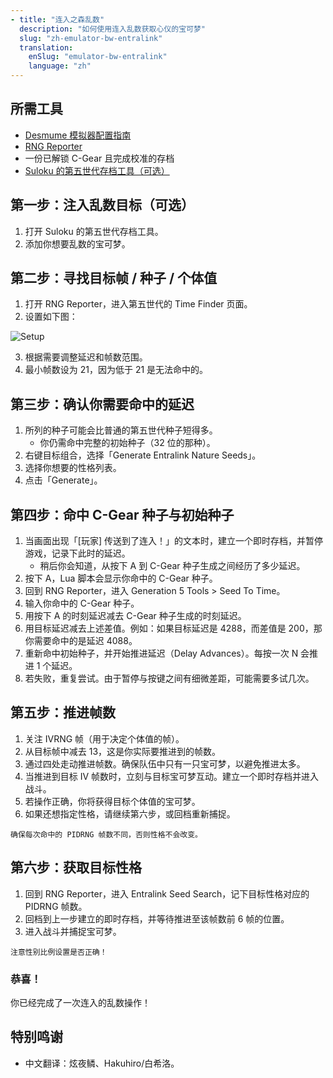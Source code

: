 ```yaml
---
- title: "连入之森乱数"
  description: "如何使用连入乱数获取心仪的宝可梦"
  slug: "zh-emulator-bw-entralink"
  translation:
    enSlug: "emulator-bw-entralink"
    language: "zh"
---
```


## 所需工具

- [Desmume 模拟器配置指南](/desmume-setup)
- [RNG Reporter](https://github.com/Bambo-Rambo/RNGReporter)
- 一份已解锁 C-Gear 且完成校准的存档
- [Suloku 的第五世代存档工具（可选）](https://projectpokemon.org/home/forums/topic/37801-gen-5-generation-5-save-tool-entralink-medals-join-avenue-and-others-not-in-pokegen/)

## 第一步：注入乱数目标（可选）

1. 打开 Suloku 的第五世代存档工具。
2. 添加你想要乱数的宝可梦。

## 第二步：寻找目标帧 / 种子 / 个体值

1. 打开 RNG Reporter，进入第五世代的 Time Finder 页面。
2. 设置如下图：

![Setup](/images/Black-and-White/Entralink/Setup.png)

3. 根据需要调整延迟和帧数范围。
4. 最小帧数设为 21，因为低于 21 是无法命中的。

## 第三步：确认你需要命中的延迟

1. 所列的种子可能会比普通的第五世代种子短得多。
   - 你仍需命中完整的初始种子（32 位的那种）。
2. 右键目标组合，选择「Generate Entralink Nature Seeds」。
3. 选择你想要的性格列表。
4. 点击「Generate」。

## 第四步：命中 C-Gear 种子与初始种子

1. 当画面出现「[玩家] 传送到了连入！」的文本时，建立一个即时存档，并暂停游戏，记录下此时的延迟。
   - 稍后你会知道，从按下 A 到 C-Gear 种子生成之间经历了多少延迟。
2. 按下 A，Lua 脚本会显示你命中的 C-Gear 种子。
3. 回到 RNG Reporter，进入 Generation 5 Tools > Seed To Time。
4. 输入你命中的 C-Gear 种子。
5. 用按下 A 的时刻延迟减去 C-Gear 种子生成的时刻延迟。
6. 用目标延迟减去上述差值。例如：如果目标延迟是 4288，而差值是 200，那你需要命中的是延迟 4088。
7. 重新命中初始种子，并开始推进延迟（Delay Advances）。每按一次 N 会推进 1 个延迟。
8. 若失败，重复尝试。由于暂停与按键之间有细微差距，可能需要多试几次。

## 第五步：推进帧数

1. 关注 IVRNG 帧（用于决定个体值的帧）。
2. 从目标帧中减去 13，这是你实际要推进到的帧数。
3. 通过四处走动推进帧数。确保队伍中只有一只宝可梦，以避免推进太多。
4. 当推进到目标 IV 帧数时，立刻与目标宝可梦互动。建立一个即时存档并进入战斗。
5. 若操作正确，你将获得目标个体值的宝可梦。
6. 如果还想指定性格，请继续第六步，或回档重新捕捉。

```
确保每次命中的 PIDRNG 帧数不同，否则性格不会改变。
```

## 第六步：获取目标性格

1. 回到 RNG Reporter，进入 Entralink Seed Search，记下目标性格对应的 PIDRNG 帧数。
2. 回档到上一步建立的即时存档，并等待推进至该帧数前 6 帧的位置。
3. 进入战斗并捕捉宝可梦。

```
注意性别比例设置是否正确！
```

### 恭喜！

你已经完成了一次连入的乱数操作！

## 特别鸣谢

- 中文翻译：炫夜鳞、Hakuhiro/白希洛。
